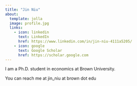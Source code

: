 ```yaml
---
title: "Jin Niu"
about:
  template: jolla
  image: profile.jpg
  links:
    - icon: linkedin
      text: LinkedIn
      href: https://www.linkedin.com/in/jin-niu-4111a5205/
    - icon: google
      text: Google Scholar
      href: https://scholar.google.com
---
```


I am a Ph.D. student in economics at Brown University.

You can reach me at jin_niu at brown dot edu